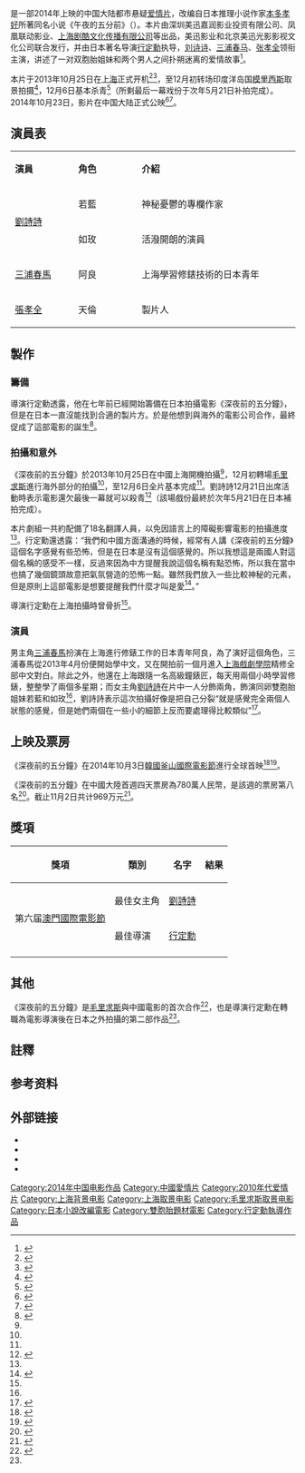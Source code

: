 {{Infobox Film
| name          = 深夜前的五分钟
| original_name = ''Five Minutes to Tomorrow''
| image         = 深夜前的五分钟.jpg
| caption       = 中国大陆海报
| director      = [[行定勳|行定勳]]
| producer      = 楼巍
| producer_2    = 郑伟明、张军
| writer        = 行定勳
| based_on      = {{based on|午夜的五分前|[[本多孝好|本多孝好]]}}
| production_supervisor = 张莹琳、李啸风、林均艺、严游晨
| starring      = [[刘诗诗|刘诗诗]]、[[三浦春马|三浦春马]]、[[张孝全|张孝全]]
| music         = 喜弘
| cinematography = 中山光一
| editing       = 刁明翔
| studio        = 美迅影业、凤凰联动影业、[[上海克顿文化传媒有限公司|剧酷传播]]、福星全亚、十美娱乐、西安曲江美霖
| runtime       = 127分钟
| country       = {{中國大陸電影產地}}
| language      = [[普通话|普通话]]
| released      = {{Film date|2014|10|23|中国大陆|2014|11|21|台湾<ref>{{cite video | title=刘诗诗日本为吴奇隆庆生 张孝全独自宣传《深夜前的五分钟》 | url=http://ent.kankanews.com/c/2014-11-02/0015822607.shtml | newspaper=看看新闻网 | date=2014-11-02 | access-date=2015-02-13 | archive-url=https://web.archive.org/web/20150213101119/http://ent.kankanews.com/c/2014-11-02/0015822607.shtml | archive-date=2015-02-13 | dead-url=yes }}</ref>|2014|12|11|香港<ref>{{cite web | title=tube 電影 凌晨前的五分鐘 | url=http://tube.hk/ch/movie/2014/凌晨前的五分鐘 | publisher=tube}}</ref>|2014|12|27|日本}}
| distributor   = 美迅影业、美迅光影
| sarft_id      = {{SARFT|故|2014|426}}
| budget        = 
| gross         = [[CNY|CNY]] ¥1005万<ref>{{cite web | title=《深夜前的五分钟》艺恩主页 | url=http://www.cbooo.cn/m/616356 | publisher=艺恩网 | access-date=2015-02-13 | archive-date=2016-03-04 | archive-url=https://web.archive.org/web/20160304064050/http://www.cbooo.cn/m/616356 | dead-url=no }}</ref>（中国大陆）
| cn_name       = 深夜前的五分钟
| hk_name       = 凌晨前的五分鐘
| tw_name       = 深夜前的五分鐘
}}

{{Engname|《深夜前的五分钟》|''Five Minutes to Tomorrow''}}是一部2014年上映的中国大陆{{noteTag|1=据电影官方微博声明，本片是国产电影，并非中日合拍片，只是聘用了部分海外主创人员<ref>{{cite web | title=电影《深夜前的五分钟》官方声明 | url=http://weibo.com/3901572657/AkPkxcIVj | publisher=《深夜前的五分钟》新浪官方微博 | date=2013-11-28}}</ref>。}}都市悬疑[[爱情片|爱情片]]，改编自日本推理小说作家[[本多孝好|本多孝好]]所著同名小说《午夜的五分前》（{{lang|ja|真夜中の五分前}}）。本片由深圳美迅嘉润影业投资有限公司、凤凰联动影业、[[上海克顿文化传媒有限公司|上海剧酷文化传播有限公司]]等出品，美迅影业和北京美迅光影影视文化公司联合发行，并由日本著名导演[[行定勳|行定勳]]执导，[[刘诗诗|刘诗诗]]、[[三浦春马|三浦春马]]、[[张孝全|张孝全]]领衔主演，讲述了一对双胞胎姐妹和两个男人之间扑朔迷离的爱情故事<ref>{{cite news | title=《深夜前》刘诗诗三浦春马诠释神秘纯爱 | url=http://ent.sina.com.cn/m/c/r/2014-10-12/23214222843.shtml | newspaper=新浪娱乐 | date=2014-10-12 | accessdate=2015-02-13 | archive-date=2016-03-04 | archive-url=https://web.archive.org/web/20160304110900/http://ent.sina.com.cn/m/c/r/2014-10-12/23214222843.shtml | dead-url=no }}</ref>。

本片于2013年10月25日在[[上海|上海]]正式开机<ref>{{cite news | title=独家：刘诗诗新片开机 为日本导演切蛋糕庆生 | url=http://pic.yule.sohu.com/group-498291.shtml | newspaper=搜狐娱乐 | date=2014-11-05 | accessdate=2015-02-13 | archive-date=2016-03-04 | archive-url=https://web.archive.org/web/20160304210348/http://pic.yule.sohu.com/group-498291.shtml | dead-url=no }}</ref><ref name=news2>{{cite news | title=行定勋新片上海探班揭秘 刘诗诗演技获三浦春马盛赞 | url=http://news.mtime.com/pix/2013/11/27/412502.html | newspaper=时光网 | date=2013-11-27 | accessdate=2013-12-15 | archive-date=2013-12-15 | archive-url=https://web.archive.org/web/20131215105428/http://news.mtime.com/pix/2013/11/27/412502.html | dead-url=no }}</ref>，至12月初转场印度洋岛国[[模里西斯|模里西斯]]取景拍摄<ref name=Mauritius>{{cite news | title=刘诗诗恋爱甜蜜 非洲拍片被问婚礼称踩点 | url=http://ent.sina.com.cn/m/c/2013-12-10/01114057535.shtml | newspaper=新浪娱乐 | date=2013-12-10 | accessdate=2015-02-13 | archive-date=2015-02-13 | archive-url=https://web.archive.org/web/20150213102744/http://ent.sina.com.cn/m/c/2013-12-10/01114057535.shtml | dead-url=no }}</ref>，12月6日基本杀青<ref name=end>{{cite web | title=刘诗诗2013年12月6日新浪微博 | url=http://weibo.com/1304194202/Am52Ecaw1 | date=2013-12-06}}</ref>（所剩最后一幕戏份于次年5月21日补拍完成）。2014年10月23日，影片在中国大陆正式公映<ref>{{cite news | title=《深夜前》首曝海报预告 定档10月23日 | url=http://ent.sina.com.cn/m/c/2014-08-05/22014186887.shtml | newspaper=新浪娱乐 | date=2014-08-05 | accessdate=2015-02-13 | archive-date=2015-02-13 | archive-url=https://web.archive.org/web/20150213101119/http://ent.sina.com.cn/m/c/2014-08-05/22014186887.shtml | dead-url=no }}</ref><ref>{{cite news | title=《深夜前》浪漫公映 刘诗诗演绎双生花 | url=http://ent.sina.com.cn/m/c/2014-10-23/03094228690.shtml | newspaper=新浪娱乐 | date=2014-10-23 | accessdate=2015-02-13 | archive-date=2016-03-04 | archive-url=https://web.archive.org/web/20160304114242/http://ent.sina.com.cn/m/c/2014-10-23/03094228690.shtml | dead-url=no }}</ref>。

==演員表==
{| class="wikitable" width="45%"
|- style="background:cornflowerblue; color:white" align=center
|style="width:10%"|'''演員'''||style="width:10%"|'''角色'''||style="width:25%"|'''介紹'''
|-
|rowspan="2"| [[劉詩詩|劉詩詩]] || 若藍 || 神秘憂鬱的專欄作家
|-
| 如玫 || 活潑開朗的演員
|-
| [[三浦春馬|三浦春馬]] || 阿良 || 上海學習修錶技術的日本青年
|-
| [[張孝全|張孝全]] || 天倫 || 製片人
|}

== 製作 ==
=== 籌備 ===
導演行定勳透露，他在七年前已經開始籌備在日本拍攝電影《深夜前的五分鐘》，但是在日本一直沒能找到合適的製片方。於是他想到與海外的電影公司合作，最終促成了這部電影的誕生<ref name=news1>{{cite web|url=http://epaper.oeeee.com/C/html/2013-12/15/content_1991175.htm|language=|title=导演行定勋“中国打工记”|publisher=南方都市报|date=2013-12-15|accessdate=|deadurl=yes|archiveurl=https://web.archive.org/web/20131215110133/http://epaper.oeeee.com/C/html/2013-12/15/content_1991175.htm|archivedate=2013-12-15}}</ref>。

=== 拍攝和意外 ===
《深夜前的五分鐘》於2013年10月25日在中國上海開機拍攝<ref name=news2/>，12月初轉場[[毛里求斯|毛里求斯]]進行海外部分的拍攝<ref name=Mauritius/>，至12月6日全片基本完成<ref name=end/>。劉詩詩12月21日出席活動時表示電影還欠最後一幕就可以殺青<ref>{{cite web |title=刘诗诗现身西安拒谈恋情 |url=http://www.chinanews.com/yl/2013/12-23/5651000.shtml |publisher=三秦都市报 |date=2013-12-23 |access-date=2015-02-13 |archive-date=2016-03-05 |archive-url=https://web.archive.org/web/20160305042852/http://www.chinanews.com/yl/2013/12-23/5651000.shtml |dead-url=no }}</ref>（該場戲份最終於次年5月21日在日本補拍完成）。

本片劇組一共約配備了18名翻譯人員，以免因語言上的障礙影響電影的拍攝進度<ref name=news2/>。行定勳還透露：“我們和中國方面溝通的時候，經常有人講《深夜前的五分鐘》這個名字感覺有些恐怖，但是在日本是沒有這個感覺的。所以我想這是兩國人對這個名稱的感受不一樣，反過來因為中方提醒我說這個名稱有點恐怖，所以我在當中也搞了幾個鏡頭故意把氣氛營造的恐怖一點。雖然我們放入一些比較神秘的元素，但是原則上這部電影是想要提醒我們什麼才叫是愛<ref name=news3>{{cite web |title=《深夜前》非洲探班 刘诗诗：（为婚礼）来踩点的 |url=http://ent.ifeng.com/movie/news/mainland/detail_2013_12/10/31981058_0.shtml |publisher=凤凰网娱乐 |date=2013-12-10 |access-date=2013-12-15 |archive-date=2016-03-18 |archive-url=https://web.archive.org/web/20160318111052/http://ent.ifeng.com/movie/news/mainland/detail_2013_12/10/31981058_0.shtml |dead-url=no }}</ref>。”

導演行定勳在上海拍攝時曾骨折<ref name=news1/>。

=== 演員 ===
男主角[[三浦春馬|三浦春馬]]扮演在上海進行修錶工作的日本青年阿良，為了演好這個角色，三浦春馬從2013年4月份便開始學中文，又在開拍前一個月進入[[上海戲劇學院|上海戲劇學院]]精修全部中文對白。除此之外，他還在上海跟隨一名高級鐘錶匠，每天用兩個小時學習修錶，整整學了兩個多星期；而女主角[[劉詩詩|劉詩詩]]在片中一人分飾兩角，飾演同卵雙胞胎姐妹若藍和如玫<ref name=news2/>，劉詩詩表示這次拍攝好像是把自己分裂“就是感覺完全兩個人狀態的感覺，但是她們兩個在一些小的細節上反而要處理得比較類似”<ref>{{cite video | title=中国电影报道探班《深夜前的五分钟》 131208 | url=http://video.sina.com.cn/v/b/121266676-1751592225.html | publisher=新浪 | date=2012-12-08 | access-date=2013-12-15 | archive-date=2016-03-04 | archive-url=https://web.archive.org/web/20160304104803/http://video.sina.com.cn/v/b/121266676-1751592225.html | dead-url=no }}</ref>。

== 上映及票房 ==
《深夜前的五分鐘》在2014年10月3日[[韓國|韓國]][[釜山國際電影節|釜山國際電影節]]進行全球首映<ref name="festival premier">{{cite web | url=http://www.biff.kr/eng/html/program/prog_view.asp?idx=14304&c_idx=101&QueryStep=2 | title=釜山國際電影節官網 有關電影《深夜前的五分钟》資訊 | publisher=[[釜山國際電影節|釜山國際電影節]] | accessdate=2014-10-02 | archive-url=https://web.archive.org/web/20141006150304/http://www.biff.kr/eng/html/program/prog_view.asp?idx=14304&c_idx=101&QueryStep=2 | archive-date=2014-10-06 | dead-url=yes }}</ref><ref>{{cite web|url=http://paper.wenweipo.com/2014/09/23/EN1409230038.htm|title=《深夜前的五分鐘》將登陸釜山電影節|publisher=文匯報|date=2014-09-23|access-date=2014-10-02|archive-date=2016-03-04|archive-url=https://web.archive.org/web/20160304061405/http://paper.wenweipo.com/2014/09/23/EN1409230038.htm|dead-url=no}}</ref>。

《深夜前的五分鐘》在中國大陸首週四天票房為780萬人民幣，是該週的票房第八名<ref>{{cite web|url=http://news.mtime.com/2014/10/28/1533273-all.html#p2|title=吕克贝松《超体》内地首周破亿 《银护》居亚 《宙斯之子》挤进前三|publisher=mtime|date=2014-10-28|access-date=2014-11-11|archive-date=2014-11-11|archive-url=https://web.archive.org/web/20141111185724/http://news.mtime.com/2014/10/28/1533273-all.html#p2|dead-url=no}}</ref>。截止11月2日共计969万元<ref>{{cite news|url=http://weibo.com/2304129841/BuJzM3KLY|title=2014第44周（10.27-11.2）|date=2014-11-04|publisher=中国电影报|accessdate=2014-11-16}}</ref>。

== 獎項 ==
{| class="wikitable" style="font-size: 100%;"
|-
! 獎項
! 類別
! 名字
! 結果
|-	
| rowspan="2"|第六届[[澳門國際電影節|澳門國際電影節]]
|最佳女主角
| [[劉詩詩|劉詩詩]]
|{{nom}}
|-
|最佳導演
| [[行定勳|行定勳]]
|{{nom}}
|-
|}

== 其他 ==
《深夜前的五分鐘》是[[毛里求斯|毛里求斯]]與中國電影的首次合作<ref>{{cite web |url=http://ent.qq.com/a/20131209/015924.htm |language= |title=刘诗诗赴非洲拍新片 被问婚礼笑称“来踩点” |publisher=腾讯娱乐 |date=2013-12-09 |accessdate= |archive-date=2014-10-06 |archive-url=https://web.archive.org/web/20141006171359/http://ent.qq.com/a/20131209/015924.htm |dead-url=no }}</ref>，也是導演行定勳在轉職為電影導演後在日本之外拍攝的第二部作品<ref name=news1/>。

== 註釋 ==
<div class="references-small">
{{NoteFoot}}
</div>

== 参考资料 ==
{{reflist|2}}

== 外部链接 ==
* {{Sinaweibo|shenyewufenzhong}}
* {{Mtime|207917}}
* {{douban}}
* {{IMDb title|3793116}}

{{行定勳執導作品}}
{{DEFAULTSORT:SHEN深}}
[[Category:2014年中国电影作品|Category:2014年中国电影作品]]
[[Category:中國愛情片|Category:中國愛情片]]
[[Category:2010年代爱情片|Category:2010年代爱情片]]
[[Category:上海背景电影|Category:上海背景电影]]
[[Category:上海取景电影|Category:上海取景电影]]
[[Category:毛里求斯取景电影|Category:毛里求斯取景电影]]
[[Category:日本小說改編電影|Category:日本小說改編電影]]
[[Category:雙胞胎題材電影|Category:雙胞胎題材電影]]
[[Category:行定勳執導作品|Category:行定勳執導作品]]